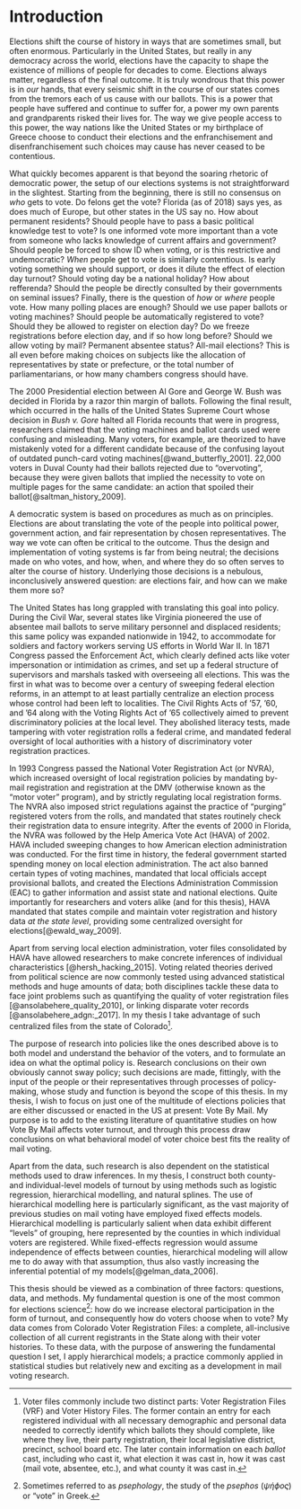 <!-- The {.unnumbered} option here means that the introduction will be "Chapter 0." -->

# Introduction {.unnumbered}

Elections shift the course of history in ways that are sometimes small, but often enormous. Particularly in the United States, but really in any democracy across the world, elections have the capacity to shape the existence of millions of people for decades to come. Elections always matter, regardless of the final outcome. It is truly wondrous that this power is in *our* hands, that every seismic shift in the course of our states comes from the tremors each of us cause with our ballots. This is a power that people have suffered and continue to suffer for, a power my own parents and grandparents risked their lives for. The way we give people access to this power, the way nations like the United States or my birthplace of Greece choose to conduct their elections and the enfranchisement and disenfranchisement such choices may cause has never ceased to be contentious.  
  
What quickly becomes apparent is that beyond the soaring rhetoric of democratic power, the setup of our elections systems is not straightforward in the slightest. Starting from the beginning, there is still no consensus on *who* gets to vote. Do felons get the vote? Florida (as of 2018) says yes, as does much of Europe, but other states in the US say no. How about permanent residents? Should people have to pass a basic political knowledge test to vote? Is one informed vote more important than a vote from someone who lacks knowledge of current affairs and government? Should people be forced to show ID when voting, or is this restrictive and undemocratic? *When* people get to vote is similarly contentious. Is early voting something we should support, or does it dilute the effect of election day turnout? Should voting day be a national holiday? How about refferenda? Should the people be directly consulted by their governments on seminal issues? Finally, there is the question of *how* or *where* people vote. How many polling places are enough? Should we use paper ballots or voting machines? Should people be automatically registered to vote? Should they be allowed to register on election day? Do we freeze registrations before election day, and if so how long before? Should we allow voting by mail? Permanent absentee status? All-mail elections? This is all even before making choices on subjects like the allocation of representatives by state or prefecture, or the total number of parliamentarians, or how many chambers congress should have.

The 2000 Presidential election between Al Gore and George W. Bush was decided in Florida by a razor thin margin of ballots. Following the final result, which occurred in the halls of the United States Supreme Court whose decision in *Bush v. Gore* halted all Florida recounts that were in progress, researchers claimed that the voting machines and ballot cards used were confusing and misleading. Many voters, for example, are theorized to have mistakenly voted for a different candidate because of the confusing layout of outdated punch-card voting machines[@wand_butterfly_2001]. 22,000 voters in Duval County had their ballots rejected due to "overvoting", because they were given ballots that implied the necessity to vote on multiple pages for the same candidate: an action that spoiled their ballot[@saltman_history_2009].

A democratic system is based on procedures as much as on principles. Elections are about translating the vote of the people into political power, government action, and fair representation by chosen representatives. The way we vote can often be critical to the outcome. Thus the design and implementation of voting systems is far from being neutral; the decisions made on who votes, and how, when, and where they do so often serves to alter the course of history. Underlying those decisions is a nebulous, inconclusively answered question: are elections fair, and how can we make them more so?

The United States has long grappled with translating this goal into policy. During the Civil War, several states like Virginia pioneered the use of absentee mail ballots to serve military personnel and displaced residents; this same policy was expanded nationwide in 1942, to accommodate for soldiers and factory workers serving US efforts in World War II. In 1871 Congress passed the Enforcement Act, which clearly defined acts like voter impersonation or intimidation as crimes, and set up a federal structure of supervisors and marshals tasked with overseeing all elections. This was the first in what was to become over a century of sweeping federal election reforms, in an attempt to at least partially centralize an election process whose control had been left to localities. The Civil Rights Acts of '57, '60, and '64 along with the Voting Rights Act of '65 collectively aimed to prevent discriminatory policies at the local level. They abolished literacy tests, made tampering with voter registration rolls a federal crime, and mandated federal oversight of local authorities with a history of discriminatory voter registration practices.   
  
In 1993 Congress passed the National Voter Registration Act (or NVRA), which increased oversight of local registration policies by mandating by-mail registration and registration at the DMV (otherwise known as the "motor voter" program), and by strictly regulating local registration forms. The NVRA also imposed strict regulations against the practice of "purging" registered voters from the rolls, and mandated that states routinely check their registration data to ensure integrity. After the events of 2000 in Florida, the NVRA was followed by the Help America Vote Act (HAVA) of 2002. HAVA included sweeping changes to how American election administration was conducted. For the first time in history, the federal government started spending money on local election administration. The act also banned certain types of voting machines, mandated that local officials accept provisional ballots, and created the Elections Administration Commission (EAC) to gather information and assist state and national elections. Quite importantly for researchers and voters alike (and for this thesis), HAVA mandated that states compile and maintain voter registration and history data *at the state level*, providing some centralized oversight for elections[@ewald_way_2009].
  
Apart from serving local election administration, voter files consolidated by HAVA have allowed researchers to make concrete inferences of individual characteristics [@hersh_hacking_2015]. Voting related theories derived from political science are now commonly tested using advanced statistical methods and huge amounts of data; both disciplines tackle these data to face joint problems such as quantifying the quality of voter registration files [@ansolabehere_quality_2010], or linking disparate voter records [@ansolabehere_adgn:_2017]. In my thesis I take advantage of such centralized files from the state of Colorado^[Voter files commonly include two distinct parts: Voter Registration Files (VRF) and Voter History Files. The former contain an entry for each registered individual with all necessary demographic and personal data needed to correctly identify which ballots they should complete, like where they live, their party registration, their local legislative district, precinct, school board etc. The later contain information on each *ballot* cast, including who cast it, what election it was cast in, how it was cast (mail vote, absentee, etc.), and what county it was cast in.].
  
The purpose of research into policies like the ones described above is to both model and understand the behavior of the voters, and to formulate an idea on what the optimal policy is. Research conclusions on their own obviously cannot sway policy; such decisions are made, fittingly, with the input of the people or their representatives through processes of policy-making, whose study and function is beyond the scope of this thesis. In my thesis, I wish to focus on just one of the multitude of elections policies that are either discussed or enacted in the US at present: Vote By Mail. My purpose is to add to the existing literature of quantitative studies on how Vote By Mail affects voter turnout, and through this process draw conclusions on what behavioral model of voter choice best fits the reality of mail voting.

Apart from the data, such research is also dependent on the statistical methods used to draw inferences. In my thesis, I construct both county- and individual-level models of turnout by using methods such as logistic regression, hierarchical modelling, and natural splines. The use of hierarchical modelling here is particularly significant, as the vast majority of previous studies on mail voting have employed fixed effects models. Hierarchical modelling is particularly salient when data exhibit different "levels" of grouping, here represented by the counties in which individual voters are registered. While fixed-effects regression would assume independence of effects between counties, hierarchical modeling will allow me to do away with that assumption, thus also vastly increasing the inferential potential of my models[@gelman_data_2006].

This thesis should be viewed as a combination of three factors: questions, data, and methods. My fundamental question is one of the most common for elections science^[Sometimes referred to as *psephology*, the study of the *psephos* ($\psi \acute \eta \phi o \varsigma$) or "vote" in Greek.]: how do we increase electoral participation in the form of turnout, and consequently how do voters choose when to vote? My data comes from Colorado Voter Registration Files: a complete, all-inclusive collection of all current registrants in the State along with their voter histories. To these data, with the purpose of answering the fundamental question I set, I apply hierarchical models; a practice commonly applied in statistical studies but relatively new and exciting as a development in mail voting research.